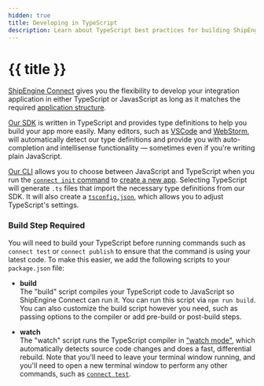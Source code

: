 ```yaml
---
hidden: true
title: Developing in TypeScript
description: Learn about TypeScript best practices for building ShipEngine Connect apps
---
```




# {{ title }}

[ShipEngine Connect](./index.md) gives you the flexibility to develop your integration application in either TypeScript or JavasScript as long as it matches the required [application structure](./structure.md).

[Our SDK](./sdk.md) is written in TypeScript and provides type definitions to help you build your app more easily. Many editors, such as [VSCode](https://code.visualstudio.com/) and [WebStorm](https://www.jetbrains.com/webstorm/), will automatically detect our type definitions and provide you with auto-completion and intellisense functionality — sometimes even if you're writing plain JavaScript.

[Our CLI](./cli.md) allows you to choose between JavaScript and TypeScript when you run the [`connect init` command](./cli.md#initialize-a-new-app) to [create a new app](./create-first-app.md). Selecting TypeScript will generate `.ts` files that import the necessary type definitions from our SDK. It will also create a [`tsconfig.json`](https://www.typescriptlang.org/docs/handbook/tsconfig-json.html), which allows you to adjust TypeScript's settings.

### Build Step Required
You will need to build your TypeScript before running commands such as `connect test` or `connect publish` to ensure that the command is using your latest code. To make this easier, we add the following scripts to your `package.json` file:

- **build**<br/>
The "build" script compiles your TypeScript code to JavaScript so ShipEngine Connect can run it. You can run this script via `npm run build`. You can also customize the build script however you need, such as passing options to the compiler or add pre-build or post-build steps.

- **watch**<br/>
The "watch" script runs the TypeScript compiler in ["watch mode"](https://www.typescriptlang.org/docs/handbook/configuring-watch.html), which automatically detects source code changes and does a fast,
differential rebuild. Note that you'll need to leave your terminal window running, and you'll need to open a new terminal window to perform any other commands, such as [`connect test`](./cli.md#test-your-app).


<Pager prev="./implementation.md" prevTitle="Implementing Your Methods" next="./error-handling.md" nextTitle="Error Handling" />
